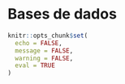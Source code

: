 # Bases de dados

```r
knitr::opts_chunk$set(
  echo = FALSE, 
  message = FALSE, 
  warning = FALSE, 
  eval = TRUE
)
```


